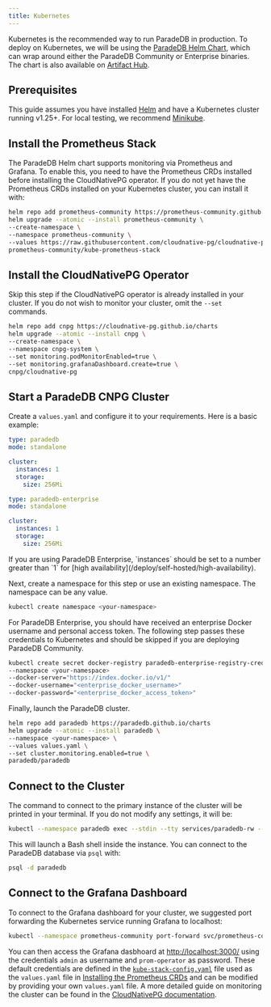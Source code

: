 ```yaml
---
title: Kubernetes
---
```


Kubernetes is the recommended way to run ParadeDB in production. To deploy on Kubernetes, we will be using the [ParadeDB Helm Chart](https://github.com/paradedb/charts),
which can wrap around either the ParadeDB Community or Enterprise binaries. The chart is also available on [Artifact Hub](https://artifacthub.io/packages/helm/paradedb/paradedb).

## Prerequisites

This guide assumes you have installed [Helm](https://helm.sh/docs/intro/install/) and have a Kubernetes cluster running v1.25+.
For local testing, we recommend [Minikube](https://minikube.sigs.k8s.io/docs/start/).

## Install the Prometheus Stack

The ParadeDB Helm chart supports monitoring via Prometheus and Grafana. To enable this, you need to have the Prometheus CRDs installed before installing the CloudNativePG operator. If you do not yet have the Prometheus CRDs installed on your Kubernetes cluster, you can install it with:

```bash
helm repo add prometheus-community https://prometheus-community.github.io/helm-charts
helm upgrade --atomic --install prometheus-community \
--create-namespace \
--namespace prometheus-community \
--values https://raw.githubusercontent.com/cloudnative-pg/cloudnative-pg/main/docs/src/samples/monitoring/kube-stack-config.yaml \
prometheus-community/kube-prometheus-stack
```

## Install the CloudNativePG Operator

Skip this step if the CloudNativePG operator is already installed in your cluster. If you do not wish to monitor your cluster, omit the `--set` commands.

```bash
helm repo add cnpg https://cloudnative-pg.github.io/charts
helm upgrade --atomic --install cnpg \
--create-namespace \
--namespace cnpg-system \
--set monitoring.podMonitorEnabled=true \
--set monitoring.grafanaDashboard.create=true \
cnpg/cloudnative-pg
```

## Start a ParadeDB CNPG Cluster

Create a `values.yaml` and configure it to your requirements. Here is a basic example:

<CodeGroup>

```yaml ParadeDB Community
type: paradedb
mode: standalone

cluster:
  instances: 1
  storage:
    size: 256Mi
```

```yaml ParadeDB Enterprise
type: paradedb-enterprise
mode: standalone

cluster:
  instances: 1
  storage:
    size: 256Mi
```

</CodeGroup>

<Note>
  If you are using ParadeDB Enterprise, `instances` should be set to a number
  greater than `1` for [high
  availability](/deploy/self-hosted/high-availability).
</Note>

Next, create a namespace for this step or use an existing namespace. The namespace can be any value.

```bash
kubectl create namespace <your-namespace>
```

For ParadeDB Enterprise, you should have received an enterprise Docker username and personal access token. The following step passes these
credentials to Kubernetes and should be skipped if you are deploying ParadeDB Community.

```bash ParadeDB Enterprise
kubectl create secret docker-registry paradedb-enterprise-registry-cred
--namespace <your-namespace>
--docker-server="https://index.docker.io/v1/"
--docker-username="<enterprise_docker_username>"
--docker-password="<enterprise_docker_access_token>"
```

Finally, launch the ParadeDB cluster.

```bash
helm repo add paradedb https://paradedb.github.io/charts
helm upgrade --atomic --install paradedb \
--namespace <your-namespace> \
--values values.yaml \
--set cluster.monitoring.enabled=true \
paradedb/paradedb
```

## Connect to the Cluster

The command to connect to the primary instance of the cluster will be printed in your terminal. If you do not modify any settings, it will be:

```bash
kubectl --namespace paradedb exec --stdin --tty services/paradedb-rw -- bash
```

This will launch a Bash shell inside the instance. You can connect to the ParadeDB database via `psql` with:

```bash
psql -d paradedb
```

## Connect to the Grafana Dashboard

To connect to the Grafana dashboard for your cluster, we suggested port forwarding the Kubernetes service running Grafana to localhost:

```bash
kubectl --namespace prometheus-community port-forward svc/prometheus-community-grafana 3000:80
```

You can then access the Grafana dasbhoard at [http://localhost:3000/](http://localhost:3000/) using the credentials `admin` as username
and `prom-operator` as password. These default credentials are defined in the [`kube-stack-config.yaml`](https://raw.githubusercontent.com/cloudnative-pg/cloudnative-pg/main/docs/src/samples/monitoring/kube-stack-config.yaml)
file used as the `values.yaml` file in [Installing the Prometheus CRDs](#installing-the-prometheus-stack) and can be modified by providing
your own `values.yaml` file. A more detailed guide on monitoring the cluster can be found in the [CloudNativePG documentation](https://cloudnative-pg.io/documentation/current/monitoring/).
